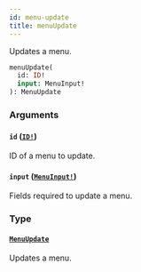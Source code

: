 ```yaml
---
id: menu-update
title: menuUpdate
---
```


Updates a menu.

```graphql
menuUpdate(
  id: ID!
  input: MenuInput!
): MenuUpdate

```

### Arguments

#### `id` ([`ID!`](../../../developer/api-reference/scalars/id))

ID of a menu to update.

#### `input` ([`MenuInput!`](../../../developer/api-reference/inputs/menu-input))

Fields required to update a menu.

### Type

#### [`MenuUpdate`](../../../developer/api-reference/objects/menu-update)

Updates a menu.
